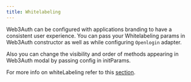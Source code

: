 ```yaml
---
title: Whitelabeling
---
```


Web3Auth can be configured with applications branding to have a consistent user experience. You can pass your Whitelabeling params in Web3Auth
constructor as well as while configuring `Openlogin` adapter.

Also you can change the visibility and order of methods appearing in Web3Auth modal by passing config in initParams.

For more info on whiteLabeling refer to this [section](/developing-with-web3auth/whitelabeling).
